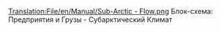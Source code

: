 [[Translation:File/en/Manual/Sub-Arctic - Flow.png]]
Блок-схема: Предприятия и Грузы - Субарктический Климат